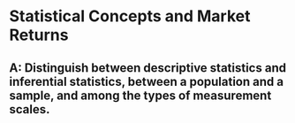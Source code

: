 # Statistical Concepts and Market Returns

## A: Distinguish between descriptive statistics and inferential statistics, between a population and a sample, and among the types of measurement scales.